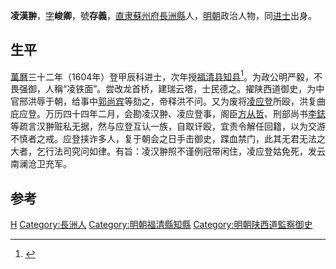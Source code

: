 '''凌漢翀'''，[[表字|字]]'''峻卿'''，號'''存義'''，[[南直隶|直隶]][[蘇州府|蘇州府]][[長洲縣|長洲縣]]人，[[明朝|明朝]]政治人物，同[[进士|进士]]出身。

== 生平 ==
[[萬曆|萬曆]]三十二年（1604年）登甲辰科进士，次年授[[福清县|福清县]][[知县|知县]]<ref>{{cite news|title=福清市志  第四节　明代县衙|url=http://www.fzdqw.com/ShowText.asp?ToBook=1100&index=1135|accessdate=2013-08-11|newspaper=福州地情网|deadurl=yes|archiveurl=https://web.archive.org/web/20150528034308/http://www.fzdqw.com/ShowText.asp?ToBook=1100&index=1135|archivedate=2015-05-28}}</ref>。为政公明严毅，不畏强御，人稱“凌铁面”。尝改龙首桥，建瑞云塔，士民德之。擢陕西道御史，为中官邢洪辱于朝，给事中[[郭尚宾|郭尚宾]]等劾之，帝释洪不问。又为废将[[凌应登|凌应登]]所殴，洪复曲庇应登。万历四十四年二月，会勘凌汉翀、凌应登事，阁臣[[方从哲|方从哲]]、刑部尚书[[李鋕|李鋕]]等疏言汉翀赃私无据，然与应登互认一族，自取讦殴，宜责令解任回籍，以为交游不慎者之戒。应登挟诈多人，复于朝会之日手击御史，蹀血禁门，此其无君无法之大者，乞行法司究问如律。有旨：凌汉翀照不谨例冠带闲住，凌应登姑免死，发云南澜沧卫充军。

==参考==
{{reflist}}

{{萬曆三十二年甲辰科殿試金榜}}

{{Authority control}}

{{DEFAULTSORT:Ling凌}}
[[Category:凌姓|H]]
[[Category:長洲人|Category:長洲人]]
[[Category:明朝福清縣知縣|Category:明朝福清縣知縣]]
[[Category:明朝陕西道監察御史|Category:明朝陕西道監察御史]]


{{明朝人物小作品}}